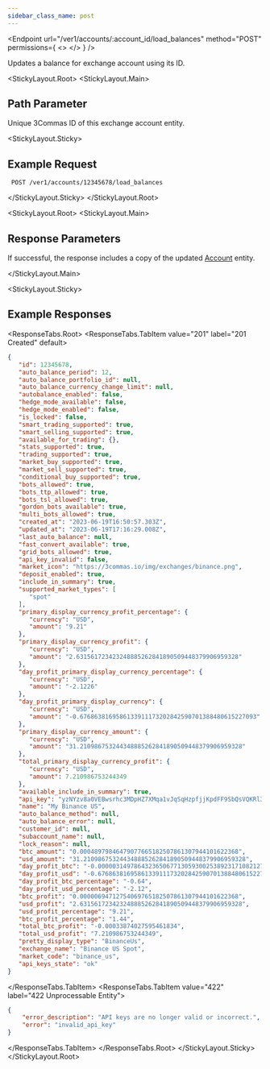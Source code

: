 ```yaml
---
sidebar_class_name: post
---
```


<Endpoint
  url="/ver1/accounts/:account_id/load_balances"
  method="POST"
  permissions={
    <>
      <Permission title="Permission" description="ACCOUNTS_WRITE" />
      <Permission title="Security" description="SIGNED" />
    </>
  }
/>

Updates a balance for exchange account using its ID.

<StickyLayout.Root>
<StickyLayout.Main>
## Path Parameter
<ApiParam name='account_id' type='integer' id="account_id" required>
    Unique 3Commas ID of this exchange account entity.
</ApiParam>
</StickyLayout.Main>

<StickyLayout.Sticky>

## Example Request

```
 POST /ver1/accounts/12345678/load_balances
```
</StickyLayout.Sticky>
</StickyLayout.Root>

<StickyLayout.Root>
<StickyLayout.Main>

## Response Parameters

If successful, the response includes a copy of the updated [Account](0.%20Account%20entity.mdx) entity.

</StickyLayout.Main>

<StickyLayout.Sticky>
## Example Responses

<ResponseTabs.Root>
<ResponseTabs.TabItem value="201" label="201 Created" default>
```json
{
   "id": 12345678,
   "auto_balance_period": 12,
   "auto_balance_portfolio_id": null,
   "auto_balance_currency_change_limit": null,
   "autobalance_enabled": false,
   "hedge_mode_available": false,
   "hedge_mode_enabled": false,
   "is_locked": false,
   "smart_trading_supported": true,
   "smart_selling_supported": true,
   "available_for_trading": {},
   "stats_supported": true,
   "trading_supported": true,
   "market_buy_supported": true,
   "market_sell_supported": true,
   "conditional_buy_supported": true,
   "bots_allowed": true,
   "bots_ttp_allowed": true,
   "bots_tsl_allowed": true,
   "gordon_bots_available": true,
   "multi_bots_allowed": true,
   "created_at": "2023-06-19T16:50:57.303Z",
   "updated_at": "2023-06-19T17:16:29.008Z",
   "last_auto_balance": null,
   "fast_convert_available": true,
   "grid_bots_allowed": true,
   "api_key_invalid": false,
   "market_icon": "https://3commas.io/img/exchanges/binance.png",
   "deposit_enabled": true,
   "include_in_summary": true,
   "supported_market_types": [
      "spot"
   ],
   "primary_display_currency_profit_percentage": {
      "currency": "USD",
      "amount": "9.21"
   },
   "primary_display_currency_profit": {
      "currency": "USD",
      "amount": "2.631561723423248885262841890509448379906959328"
   },
   "day_profit_primary_display_currency_percentage": {
      "currency": "USD",
      "amount": "-2.1226"
   },
   "day_profit_primary_display_currency": {
      "currency": "USD",
      "amount": "-0.6768638169586133911173202842590701388480615227093"
   },
   "primary_display_currency_amount": {
      "currency": "USD",
      "amount": "31.210986753244348885262841890509448379906959328"
   },
   "total_primary_display_currency_profit": {
      "currency": "USD",
      "amount": 7.210986753244349
   },
   "available_include_in_summary": true,
   "api_key": "yzNYzv8a0VEBwsrhc3MDpHZ7XMqa1vJqSqHzpfjjKpdFF9SbQsVQKRl3hKNyZU45",
   "name": "My Binance US",
   "auto_balance_method": null,
   "auto_balance_error": null,
   "customer_id": null,
   "subaccount_name": null,
   "lock_reason": null,
   "btc_amount": "0.00048979846479077665182507861307944101622368",
   "usd_amount": "31.210986753244348885262841890509448379906959328",
   "day_profit_btc": "-0.000003149786432365067713059300253892317108212763457088",
   "day_profit_usd": "-0.6768638169586133911173202842590701388480615227093",
   "day_profit_btc_percentage": "-0.64",
   "day_profit_usd_percentage": "-2.12",
   "btc_profit": "0.00000694712754069765182507861307944101622368",
   "usd_profit": "2.631561723423248885262841890509448379906959328",
   "usd_profit_percentage": "9.21",
   "btc_profit_percentage": "1.44",
   "total_btc_profit": "-0.00033874027595461834",
   "total_usd_profit": "7.210986753244349",
   "pretty_display_type": "BinanceUs",
   "exchange_name": "Binance US Spot",
   "market_code": "binance_us",
   "api_keys_state": "ok"
}
```
  </ResponseTabs.TabItem>
<ResponseTabs.TabItem value="422" label="422 Unprocessable Entity">

```json
{
    "error_description": "API keys are no longer valid or incorrect.",
    "error": "invalid_api_key"
}
```
  </ResponseTabs.TabItem>
   </ResponseTabs.Root>
    </StickyLayout.Sticky>
</StickyLayout.Root>
